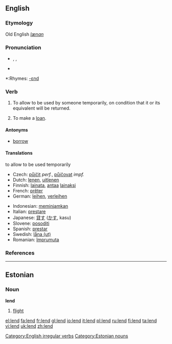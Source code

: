 ==English==

===Etymology===
Old English ''[[lænan]]''

===Pronunciation===
*{{AHD|lĕnd}}, {{IPA|/lend/}}, {{SAMPA|/lend/}}
*{{audio|en-us-lend.ogg|Audio (US)}}

*:Rhymes: [[Rhymes:English:-ɛnd|-ɛnd]]

===Verb===
{{en-verb|lends|lending|lent}}

# {{transitive}} To allow to be used by someone temporarily, on condition that it or its equivalent will be returned.
# {{intransitive}} To make a [[loan]].

====Antonyms====
*[[borrow]]

====Translations====
;to allow to be used temporarily
{{top}}
*Czech: [[půjčit]] ''perf.'', [[půjčovat]] ''impf.''
*Dutch: [[lenen]], [[uitlenen]]
*Finnish: [[lainata]], [[antaa]] [[laina]]ksi
*French: [[prêter]]
*German: [[leihen]], [[verleihen]]
{{mid}}
*Indonesian: [[pinjam|meminjamkan]]
*Italian: [[prestare]]
*Japanese: [[貸す]] ([[かす]], kasu)
*Slovene: [[posoditi]]
*Spanish: [[prestar]]
*Swedish: [[låna (ut)]]
*Romanian: [[împrumuta]]
{{bottom}}

===References===
{{R:Century 1911}}
{{R:Webster 1913}}

----

==Estonian==

===Noun===
'''lend'''

# [[flight]]

[[Category:English irregular verbs]]
[[Category:Estonian nouns]]

[[el:lend]]
[[fa:lend]]
[[fr:lend]]
[[gl:lend]]
[[io:lend]]
[[it:lend]]
[[pl:lend]]
[[ru:lend]]
[[fi:lend]]
[[ta:lend]]
[[vi:lend]]
[[uk:lend]]
[[zh:lend]]